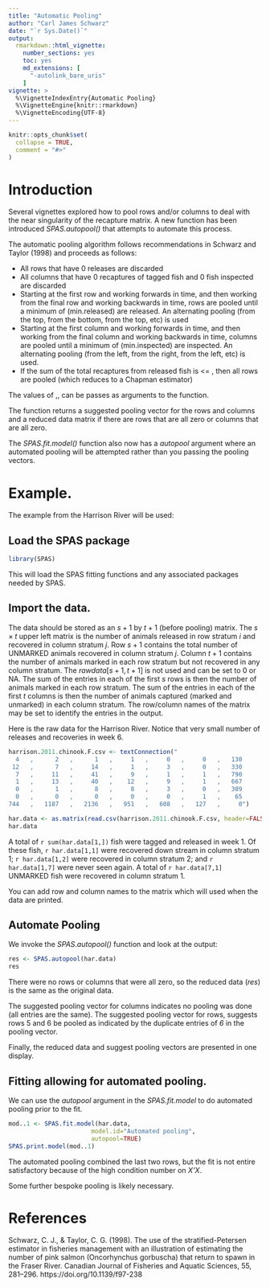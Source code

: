```yaml
---
title: "Automatic Pooling"
author: "Carl James Schwarz"
date: "`r Sys.Date()`"
output:
  rmarkdown::html_vignette:
    number_sections: yes
    toc: yes
    md_extensions: [ 
      "-autolink_bare_uris" 
    ]
vignette: >
  %\VignetteIndexEntry{Automatic Pooling} 
  %\VignetteEngine{knitr::rmarkdown} 
  %\VignetteEncoding{UTF-8}
---
```


```r
knitr::opts_chunk$set(
  collapse = TRUE,
  comment = "#>"
)
```

# Introduction

Several vignettes explored how to pool rows and/or columns to deal with the near singularity
of the recapture matrix. A new function has been introduced *SPAS.autopool()* that attempts
to automate this process.

The automatic pooling algorithm follows recommendations in Schwarz and Taylor (1998)
and proceeds as follows:

- All rows that have 0 releases are discarded
- All columns that have 0 recaptures of tagged fish and 0 fish inspected are discarded
- Starting at the first row and working forwards in time,
and then working from the final row and working backwards in time,
rows are pooled until a minimum of \code(min.released) are released.
An alternating pooling (from the top, from the bottom, from the top, etc) is used
- Starting at the first column and working forwards in time,
and then working from the final column and working backwards in time,
columns are pooled until a minimum of \code(min.inspected) are inspected.
An alternating pooling (from the left, from the right, from the left, etc) is used.
- If the sum of the total recaptures from released fish is <= \code{min.recaps}, then all rows are pooled
(which reduces to a Chapman estimator)

The values of \code{min.released},\code{min.inspected},\code{min.recaps} can be passes as
arguments to the function.

The function returns a suggested pooling vector for the rows and columns and a reduced
data matrix if there are rows that are all zero or columns that are all zero.

The *SPAS.fit.model()* function also now has a *autopool* argument where an automated
pooling will be attempted rather than you passing the pooling vectors.

# Example. 

The example from the Harrison River will be used:

## Load the SPAS package

```r
library(SPAS)
```
This will load the SPAS fitting functions and any associated packages needed by SPAS.

## Import the data.

The data  should be stored as an $s+1$ by $t+1$ (before pooling) matrix.
The $s \times t$ upper left matrix is the number of animals released in row stratum $i$ and recovered in
column stratum $j$. 
Row $s+1$ contains the total number of UNMARKED animals recovered in column stratum $j$.
Column $t+1$ contains the number of animals marked in each row stratum but not recovered in any column stratum.
The $rawdata[s+1, t+1]$ is not used and can be set to 0 or NA.
The sum of the entries in each of the first $s$ rows is then the number of animals marked in each row stratum.
The sum of the entries in each of the first $t$ columns is then the number of animals captured (marked and unmarked) in each column stratum.
The row/column names of the matrix may be set to identify the entries in the output.

Here is the raw data for the Harrison River. Notice that very small number of releases and recoveries in week 6. 

```r
harrison.2011.chinook.F.csv <- textConnection("
  4   ,      2   ,      1   ,     1   ,     0   ,     0   ,   130
 12   ,      7   ,     14   ,     1   ,     3   ,     0   ,   330
  7   ,     11   ,     41   ,     9   ,     1   ,     1   ,   790
  1   ,     13   ,     40   ,    12   ,     9   ,     1   ,   667
  0   ,      1   ,      8   ,     8   ,     3   ,     0   ,   309
  0   ,      0   ,      0   ,     0   ,     0   ,     1   ,    65
744   ,   1187   ,   2136   ,   951   ,   608   ,   127   ,     0")

har.data <- as.matrix(read.csv(harrison.2011.chinook.F.csv, header=FALSE))
har.data
```

A total of `r sum(har.data[1,])` fish were tagged and released in week 1. Of these fish, `r har.data[1,1]` were recovered down stream in column stratum 1;
`r har.data[1,2]` were recovered in column stratum 2; and `r har.data[1,7]` were never seen again.
A total of `r har.data[7,1]` UNMARKED fish were recovered in column stratum 1.

You can add row and column names to the matrix which will used when the data are printed.

## Automate Pooling

We invoke the *SPAS.autopool()* function and look at the output:

```r
res <- SPAS.autopool(har.data)
res

```

There were no rows or columns that were all zero, so the 
reduced data (*res*) is the same as the original data.

The suggested pooling vector for columns indicates no pooling was done (all entries are the same).
The suggested pooling vector for rows, suggests rows 5 and 6 be pooled as indicated by the
duplicate entries of *6* in the pooling vector.

Finally, the reduced data and suggest pooling vectors are presented in one display.

## Fitting allowing for automated pooling.

We can use the *autopool* argument in the *SPAS.fit.model* to do automated pooling
prior to the fit.

```r
mod..1 <- SPAS.fit.model(har.data,
                       model.id="Automated pooling",
                       autopool=TRUE)
SPAS.print.model(mod..1)
```

The automated pooling combined the last two rows, but the fit is not entire satisfactory
because of the high condition number on *X'X*.

Some further bespoke pooling is likely necessary.


# References

Schwarz, C. J., & Taylor, C. G. (1998). 
The use of the stratified-Petersen estimator in fisheries management 
with an illustration of estimating the number of pink salmon 
(Oncorhynchus gorbuscha) that return to spawn in the Fraser River. 
Canadian Journal of Fisheries and Aquatic Sciences, 55, 281–296.
https://doi.org/10.1139/f97-238

